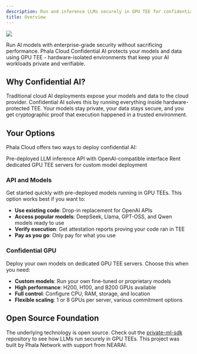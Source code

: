 ```yaml
---
description: Run and inference LLMs securely in GPU TEE for confidential AI.
title: Overview
---
```


<img
  className="block dark:hidden my-0 pointer-events-none"
  src="/images/confidential-ai/confidential-ai-overview.jpeg"
/>

<Note>
Run AI models with enterprise-grade security without sacrificing performance. Phala Cloud Confidential AI protects your models and data using GPU TEE - hardware-isolated environments that keep your AI workloads private and verifiable.
</Note>

## Why Confidential AI?

Traditional cloud AI deployments expose your models and data to the cloud provider. Confidential AI solves this by running everything inside hardware-protected TEE. Your models stay private, your data stays secure, and you get cryptographic proof that execution happened in a trusted environment.

## Your Options

Phala Cloud offers two ways to deploy confidential AI:

<Columns cols={2}>
  <Card
    icon="webhook"
    href="/phala-cloud/confidential-ai/confidential-model/confidential-ai-api"
    title="API and Models"
  >
    Pre-deployed LLM inference API with OpenAI-compatible interface
  </Card>
  <Card
    icon="microchip"
    title="Confidential GPU"
    href="/phala-cloud/confidential-ai/confidential-gpu/overview"
  >
    Rent dedicated GPU TEE servers for custom model deployment
  </Card>
</Columns>

### API and Models

Get started quickly with pre-deployed models running in GPU TEEs. This option works best if you want to:

- **Use existing code**: Drop-in replacement for OpenAI APIs
- **Access popular models**: DeepSeek, Llama, GPT-OSS, and Qwen models ready to use
- **Verify execution**: Get attestation reports proving your code ran in TEE
- **Pay as you go**: Only pay for what you use

### Confidential GPU

Deploy your own models on dedicated GPU TEE servers. Choose this when you need:

- **Custom models**: Run your own fine-tuned or proprietary models
- **High performance**: H200, H100, and B200 GPUs available
- **Full control**: Configure CPU, RAM, storage, and location
- **Flexible scaling**: 1 or 8 GPUs per server, various commitment options

## Open Source Foundation

The underlying technology is open source. Check out the [private-ml-sdk](https://github.com/nearai/private-ml-sdk) repository to see how LLMs run securely in GPU TEEs. This project was built by Phala Network with support from NEARAI.

<Frame caption="Open Source Implementation: Private ML SDK">
  <img
    src="/images/confidential-ai/confidential-model/private-ml-sdk-repo.png"
    alt=""
  />
</Frame>
